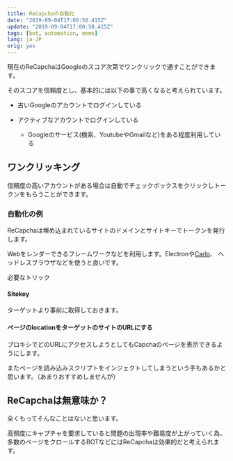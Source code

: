 ```yaml
---
title: ReCapchaの自動化
date: "2019-09-04T17:00:50.415Z"
update: "2019-09-04T17:00:50.415Z"
tags: [bot, automation, memo]
lang: ja-JP
orig: yes
---
```


現在のReCapchaはGoogleのスコア次第でワンクリックで通すことができます。

そのスコアを信頼度とし、基本的には以下の事で高くなると考えられています。

* 古いGoogleのアカウントでログインしている

* アクティブなアカウントでログインしている

  * Googleのサービス(検索、YoutubeやGmailなど)をある程度利用している

## ワンクリッキング

信頼度の高いアカウントがある場合は自動でチェックボックスをクリックしトークンをもらうことができます。

### 自動化の例

ReCapchaは埋め込まれているサイトのドメインとサイトキーでトークンを発行します。

Webをレンダーできるフレームワークなどを利用します。Electronや[Carlo](https://github.com/GoogleChromeLabs/carlo)、
ヘッドレスブラウザなどを使うと良いです。

必要なトリック

#### Sitekey

ターゲットより事前に取得しておきます。

#### ページのlocationをターゲットのサイトのURLにする

プロキシでどのURLにアクセスしようとしてもCapchaのページを表示できるようにします。

またページを読み込みスクリプトをインジェクトしてしまうという手もあるかと思います。（あまりおすすめしませんが）

## ReCapchaは無意味か？

全くもってそんなことはないと思います。

高頻度にキャプチャを要求していると問題の出現率や難易度が上がっていく為、
多数のページをクロールするBOTなどにはReCapchaは効果的だと考えられます。
